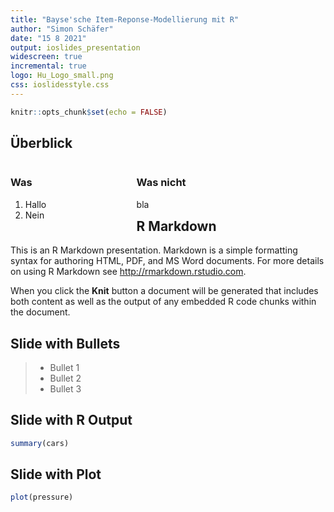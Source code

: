 ```yaml
---
title: "Bayse'sche Item-Reponse-Modellierung mit R"
author: "Simon Schäfer"
date: "15 8 2021"
output: ioslides_presentation
widescreen: true
incremental: true
logo: Hu_Logo_small.png
css: ioslidesstyle.css
---
```


```r
knitr::opts_chunk$set(echo = FALSE)
```

<script src="https://ajax.googleapis.com/ajax/libs/jquery/1.12.2/jquery.min.js"></script>

<script>
    $(document).ready(function() {
      $('slide:not(.title-slide, .backdrop, .segue)').append('<footer label=\"Simon Schäfer, HU-Berlin\"></footer>');    
    })
</script>

## Überblick

<div style="float: left; width: 40%;">
### Was 

1. Hallo
1. Nein
</div>

<div style="float: right; width: 60%;">
### Was nicht

bla
</div>

## R Markdown

This is an R Markdown presentation. Markdown is a simple formatting syntax for authoring HTML, PDF, and MS Word documents. For more details on using R Markdown see <http://rmarkdown.rstudio.com>.

When you click the **Knit** button a document will be generated that includes both content as well as the output of any embedded R code chunks within the document.

## Slide with Bullets

>- Bullet 1
>- Bullet 2
>- Bullet 3

## Slide with R Output

```r
summary(cars)
```

## Slide with Plot

```r
plot(pressure)
```

